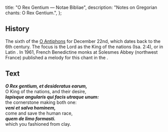   title: "O Rex Gentium — Notae Bibliae",
  description: "Notes on Gregorian chants: O Rex Gentium.",
};

<Initial text="O Rex Gentium" />

## History

The sixth of the [O Antiphons](/glossary/liturgical-terms#o-antiphons) for December 22nd, which dates back to the 6th century. The focus is the Lord as the King of the nations (Isa. 2:4), or in Latin *<Definition lang="latin" anchor="rex" text="Rex" /> <Definition lang="latin" anchor="gentes" text="gentium" />*. In 1961, French Benedictine monks at Solesmes Abbey (northwest France) published a melody for this chant in the *<Definition lang="latin" anchor="liber-usualis" text="Liber Usualis" />*.

## Text

***O Rex gentium, et desideratus earum,***<br/>
O King of the nations, and their desire,<br/>
***lapisque angularis qui facis utraque unum:***<br/>
the cornerstone making both one:<br/>
***veni et salva hominem,***<br/>
come and save the human race,<br/>
***quem de limo formasti.***<br/>
which you fashioned from clay.

